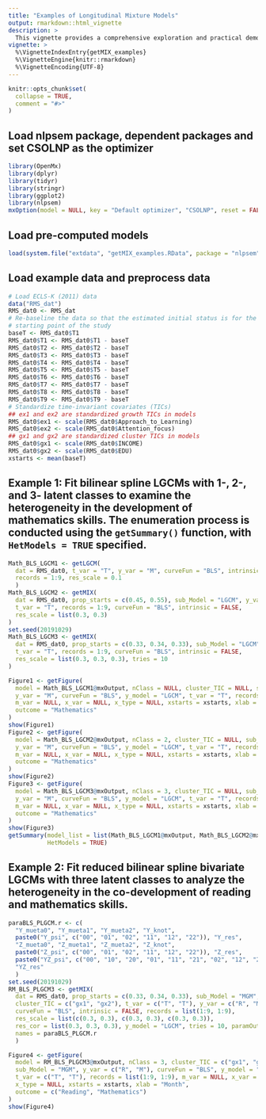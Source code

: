 ```yaml
---
title: "Examples of Longitudinal Mixture Models"
output: rmarkdown::html_vignette
description: > 
  This vignette provides a comprehensive exploration and practical demonstrations of the `getMIX()` function. This function is designed for the construction of multiple-group longitudinal models. The models produced by getLGCM(), getLCSM(), getTVC(), getMGM(), and getMediation() can all serve as sub-models within a multiple-group model.
vignette: >
  %\VignetteIndexEntry{getMIX_examples}
  %\VignetteEngine{knitr::rmarkdown}
  %\VignetteEncoding{UTF-8}
---
```


```r
knitr::opts_chunk$set(
  collapse = TRUE,
  comment = "#>"
)
```

## Load nlpsem package, dependent packages and set CSOLNP as the optimizer
```r
library(OpenMx)
library(dplyr)
library(tidyr)
library(stringr)
library(ggplot2)
library(nlpsem)
mxOption(model = NULL, key = "Default optimizer", "CSOLNP", reset = FALSE)
```

## Load pre-computed models
```r
load(system.file("extdata", "getMIX_examples.RData", package = "nlpsem"))
```

## Load example data and preprocess data
```r
# Load ECLS-K (2011) data
data("RMS_dat")
RMS_dat0 <- RMS_dat
# Re-baseline the data so that the estimated initial status is for the
# starting point of the study
baseT <- RMS_dat0$T1
RMS_dat0$T1 <- RMS_dat0$T1 - baseT
RMS_dat0$T2 <- RMS_dat0$T2 - baseT
RMS_dat0$T3 <- RMS_dat0$T3 - baseT
RMS_dat0$T4 <- RMS_dat0$T4 - baseT
RMS_dat0$T5 <- RMS_dat0$T5 - baseT
RMS_dat0$T6 <- RMS_dat0$T6 - baseT
RMS_dat0$T7 <- RMS_dat0$T7 - baseT
RMS_dat0$T8 <- RMS_dat0$T8 - baseT
RMS_dat0$T9 <- RMS_dat0$T9 - baseT
# Standardize time-invariant covariates (TICs)
## ex1 and ex2 are standardized growth TICs in models
RMS_dat0$ex1 <- scale(RMS_dat0$Approach_to_Learning)
RMS_dat0$ex2 <- scale(RMS_dat0$Attention_focus)
## gx1 and gx2 are standardized cluster TICs in models
RMS_dat0$gx1 <- scale(RMS_dat0$INCOME)
RMS_dat0$gx2 <- scale(RMS_dat0$EDU)
xstarts <- mean(baseT)
```

## Example 1: Fit bilinear spline LGCMs with 1-, 2-, and 3- latent classes to examine the heterogeneity in the development of mathematics skills. The enumeration process is conducted using the `getSummary()` function, with `HetModels = TRUE` specified.
```r
Math_BLS_LGCM1 <- getLGCM(
  dat = RMS_dat0, t_var = "T", y_var = "M", curveFun = "BLS", intrinsic = FALSE, 
  records = 1:9, res_scale = 0.1
  )
Math_BLS_LGCM2 <- getMIX(
  dat = RMS_dat0, prop_starts = c(0.45, 0.55), sub_Model = "LGCM", y_var = "M", 
  t_var = "T", records = 1:9, curveFun = "BLS", intrinsic = FALSE, 
  res_scale = list(0.3, 0.3)
)
set.seed(20191029)
Math_BLS_LGCM3 <- getMIX(
  dat = RMS_dat0, prop_starts = c(0.33, 0.34, 0.33), sub_Model = "LGCM", y_var = "M", 
  t_var = "T", records = 1:9, curveFun = "BLS", intrinsic = FALSE, 
  res_scale = list(0.3, 0.3, 0.3), tries = 10
)
```

```r
Figure1 <- getFigure(
  model = Math_BLS_LGCM1@mxOutput, nClass = NULL, cluster_TIC = NULL, sub_Model = "LGCM",
  y_var = "M", curveFun = "BLS", y_model = "LGCM", t_var = "T", records = 1:9,
  m_var = NULL, x_var = NULL, x_type = NULL, xstarts = xstarts, xlab = "Month",
  outcome = "Mathematics"
)
show(Figure1)
Figure2 <- getFigure(
  model = Math_BLS_LGCM2@mxOutput, nClass = 2, cluster_TIC = NULL, sub_Model = "LGCM",
  y_var = "M", curveFun = "BLS", y_model = "LGCM", t_var = "T", records = 1:9,
  m_var = NULL, x_var = NULL, x_type = NULL, xstarts = xstarts, xlab = "Month",
  outcome = "Mathematics"
)
show(Figure2)
Figure3 <- getFigure(
  model = Math_BLS_LGCM3@mxOutput, nClass = 3, cluster_TIC = NULL, sub_Model = "LGCM",
  y_var = "M", curveFun = "BLS", y_model = "LGCM", t_var = "T", records = 1:9,
  m_var = NULL, x_var = NULL, x_type = NULL, xstarts = xstarts, xlab = "Month",
  outcome = "Mathematics"
)
show(Figure3)
getSummary(model_list = list(Math_BLS_LGCM1@mxOutput, Math_BLS_LGCM2@mxOutput, Math_BLS_LGCM3@mxOutput),
           HetModels = TRUE)
```

## Example 2: Fit reduced bilinear spline bivariate LGCMs with three latent classes to analyze the heterogeneity in the co-development of reading and mathematics skills.
```r
paraBLS_PLGCM.r <- c(
  "Y_mueta0", "Y_mueta1", "Y_mueta2", "Y_knot", 
  paste0("Y_psi", c("00", "01", "02", "11", "12", "22")), "Y_res",
  "Z_mueta0", "Z_mueta1", "Z_mueta2", "Z_knot", 
  paste0("Z_psi", c("00", "01", "02", "11", "12", "22")), "Z_res",
  paste0("YZ_psi", c("00", "10", "20", "01", "11", "21", "02", "12", "22")),
  "YZ_res"
  )
set.seed(20191029)
RM_BLS_PLGCM3 <- getMIX(
  dat = RMS_dat0, prop_starts = c(0.33, 0.34, 0.33), sub_Model = "MGM", 
  cluster_TIC = c("gx1", "gx2"), t_var = c("T", "T"), y_var = c("R", "M"), 
  curveFun = "BLS", intrinsic = FALSE, records = list(1:9, 1:9), 
  res_scale = list(c(0.3, 0.3), c(0.3, 0.3), c(0.3, 0.3)), 
  res_cor = list(0.3, 0.3, 0.3), y_model = "LGCM", tries = 10, paramOut = TRUE, 
  names = paraBLS_PLGCM.r
  )
```

```r
Figure4 <- getFigure(
  model = RM_BLS_PLGCM3@mxOutput, nClass = 3, cluster_TIC = c("gx1", "gx2"), 
  sub_Model = "MGM", y_var = c("R", "M"), curveFun = "BLS", y_model = "LGCM",
  t_var = c("T", "T"), records = list(1:9, 1:9), m_var = NULL, x_var = NULL, 
  x_type = NULL, xstarts = xstarts, xlab = "Month", 
  outcome = c("Reading", "Mathematics")
)
show(Figure4)
```



